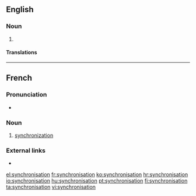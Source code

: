 ==English==

===Noun===
{{en-noun}}

# {{standard spelling of|synchronization|lang=en|from=non-Oxford British spelling}}

====Translations====
{{trans-see|synchronization}}

----

==French==

===Pronunciation===
* {{IPA|/sɛ̃.kʁɔ.ni.za.sjɔ̃/|lang=fr}}

===Noun===
{{fr-noun|f}}

# [[synchronization]]

===External links===
* {{R:TLFi}}

[[el:synchronisation]]
[[fr:synchronisation]]
[[ko:synchronisation]]
[[hr:synchronisation]]
[[io:synchronisation]]
[[hu:synchronisation]]
[[pt:synchronisation]]
[[fi:synchronisation]]
[[ta:synchronisation]]
[[vi:synchronisation]]